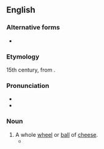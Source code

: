 ==English==

===Alternative forms===
* {{l|en|kebbock}}

===Etymology===
15th century, from {{der|en|gd|càbaig}}.

===Pronunciation===
* {{IPA|en|/ˈkɛbək/}}
* {{audio|en|LL-Q1860 (eng)-Vealhurl-kebbuck.wav|Audio (UK)}}

===Noun===
{{en-noun}}

# A whole [[wheel]] or [[ball]] of [[cheese]].
#* {{quote-book|en|passage=Syne draws her '''kebbuck''' an’ her knife|author=Robert Burns|title=The Holy Fair|year=1785}}